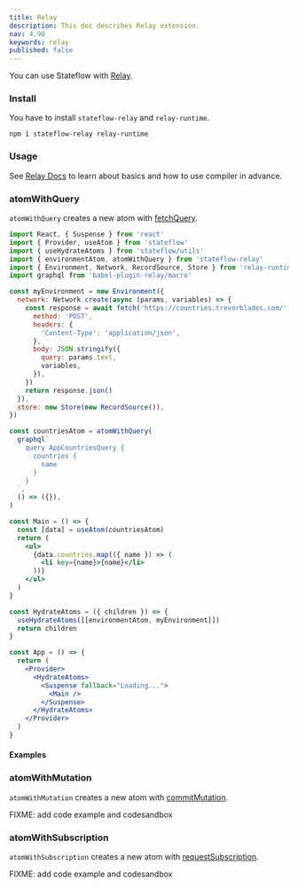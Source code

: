 ```yaml
---
title: Relay
description: This doc describes Relay extension.
nav: 4.98
keywords: relay
published: false
---
```


You can use Stateflow with [Relay](https://relay.dev).

### Install

You have to install `stateflow-relay` and `relay-runtime`.

```
npm i stateflow-relay relay-runtime
```

### Usage

See [Relay Docs](https://relay.dev/docs/) to
learn about basics and how to use compiler in advance.

### atomWithQuery

`atomWithQuery` creates a new atom with [fetchQuery](https://relay.dev/docs/api-reference/fetch-query/).

```jsx
import React, { Suspense } from 'react'
import { Provider, useAtom } from 'stateflow'
import { useHydrateAtoms } from 'stateflow/utils'
import { environmentAtom, atomWithQuery } from 'stateflow-relay'
import { Environment, Network, RecordSource, Store } from 'relay-runtime'
import graphql from 'babel-plugin-relay/macro'

const myEnvironment = new Environment({
  network: Network.create(async (params, variables) => {
    const response = await fetch('https://countries.trevorblades.com/', {
      method: 'POST',
      headers: {
        'Content-Type': 'application/json',
      },
      body: JSON.stringify({
        query: params.text,
        variables,
      }),
    })
    return response.json()
  }),
  store: new Store(new RecordSource()),
})

const countriesAtom = atomWithQuery(
  graphql`
    query AppCountriesQuery {
      countries {
        name
      }
    }
  `,
  () => ({}),
)

const Main = () => {
  const [data] = useAtom(countriesAtom)
  return (
    <ul>
      {data.countries.map(({ name }) => (
        <li key={name}>{name}</li>
      ))}
    </ul>
  )
}

const HydrateAtoms = ({ children }) => {
  useHydrateAtoms([[environmentAtom, myEnvironment]])
  return children
}

const App = () => {
  return (
    <Provider>
      <HydrateAtoms>
        <Suspense fallback="Loading...">
          <Main />
        </Suspense>
      </HydrateAtoms>
    </Provider>
  )
}
```

#### Examples

<CodeSandbox id="cxc6p5" />

### atomWithMutation

`atomWithMutation` creates a new atom with [commitMutation](https://relay.dev/docs/api-reference/commit-mutation/).

FIXME: add code example and codesandbox

### atomWithSubscription

`atomWithSubscription` creates a new atom with [requestSubscription](https://relay.dev/docs/api-reference/request-subscription/).

FIXME: add code example and codesandbox

